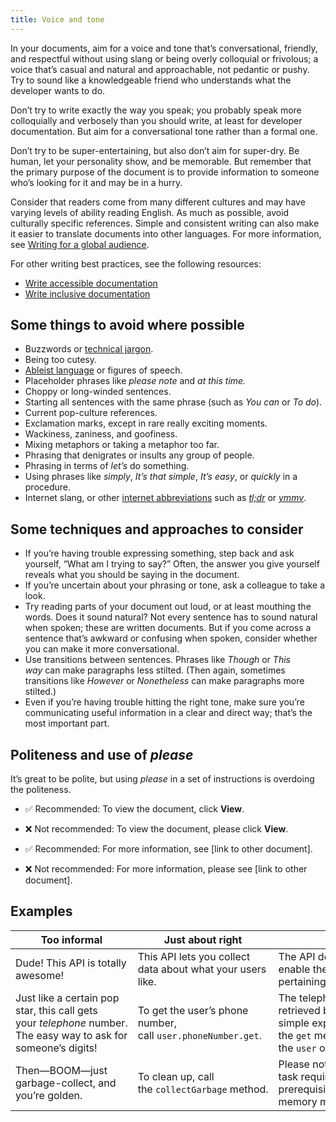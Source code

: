 ```yaml
---
title: Voice and tone
---
```


In your documents, aim for a voice and tone that's conversational, friendly, and respectful without using slang or being overly colloquial or frivolous; a voice that's casual and natural and approachable, not pedantic or pushy. Try to sound like a knowledgeable friend who understands what the developer wants to do.

Don't try to write exactly the way you speak; you probably speak more colloquially and verbosely than you should write, at least for developer documentation. But aim for a conversational tone rather than a formal one.

Don't try to be super-entertaining, but also don't aim for super-dry. Be human, let your personality show, and be memorable. But remember that the primary purpose of the document is to provide information to someone who's looking for it and may be in a hurry.

Consider that readers come from many different cultures and may have varying levels of ability reading English. As much as possible, avoid culturally specific references. Simple and consistent writing can also make it easier to translate documents into other languages. For more information, see [Writing for a global audience](https://developers.google.com/style/translation).

For other writing best practices, see the following resources:

- [Write accessible documentation](https://developers.google.com/style/accessibility)
- [Write inclusive documentation](https://developers.google.com/style/inclusive-documentation)

## Some things to avoid where possible

- Buzzwords or [technical jargon](https://developers.google.com/style/jargon).
- Being too cutesy.
- [Ableist language](https://developers.google.com/style/inclusive-documentation#ableist-language) or figures of speech.
- Placeholder phrases like *please note* and *at this time.*
- Choppy or long-winded sentences.
- Starting all sentences with the same phrase (such as *You can* or *To do*).
- Current pop-culture references.
- Exclamation marks, except in rare really exciting moments.
- Wackiness, zaniness, and goofiness.
- Mixing metaphors or taking a metaphor too far.
- Phrasing that denigrates or insults any group of people.
- Phrasing in terms of *let's* do something.
- Using phrases like *simply*, *It's that simple*, *It's easy*, or *quickly* in a procedure.
- Internet slang, or other [internet abbreviations](https://developers.google.com/style/abbreviations#dont-use) such as *[tl;dr](https://developers.google.com/style/word-list#tldr)* or *[ymmv](https://developers.google.com/style/word-list#ymmv)*.

## Some techniques and approaches to consider

- If you're having trouble expressing something, step back and ask yourself, "What am I trying to say?" Often, the answer you give yourself reveals what you should be saying in the document.
- If you're uncertain about your phrasing or tone, ask a colleague to take a look.
- Try reading parts of your document out loud, or at least mouthing the words. Does it sound natural? Not every sentence has to sound natural when spoken; these are written documents. But if you come across a sentence that's awkward or confusing when spoken, consider whether you can make it more conversational.
- Use transitions between sentences. Phrases like *Though* or *This way* can make paragraphs less stilted. (Then again, sometimes transitions like *However* or *Nonetheless* can make paragraphs more stilted.)
- Even if you're having trouble hitting the right tone, make sure you're communicating useful information in a clear and direct way; that's the most important part.

## Politeness and use of *please*

It's great to be polite, but using *please* in a set of instructions is overdoing the politeness.

- ✅ Recommended: To view the document, click **View**.

- ❌ Not recommended: To view the document, please click **View**.

- ✅ Recommended: For more information, see \[link to other document\].

- ❌ Not recommended: For more information, please see \[link to other document\].

## Examples

| Too informal | Just about right | Too formal |
| --- |  --- |  --- |
| Dude! This API is totally awesome! | This API lets you collect data about what your users like. | The API documented by this page may enable the acquisition of information pertaining to user preferences. |
| Just like a certain pop star, this call gets your *telephone* number. The easy way to ask for someone's digits! | To get the user's phone number, call `user.phoneNumber.get`. | The telephone number can be retrieved by the developer via the simple expedient of using the `get` method on the `user` object's `phoneNumber` property. |
| Then---BOOM---just garbage-collect, and you're golden. | To clean up, call the `collectGarbage` method. | Please note that completion of the task requires the following prerequisite: executing an automated memory management function. |

